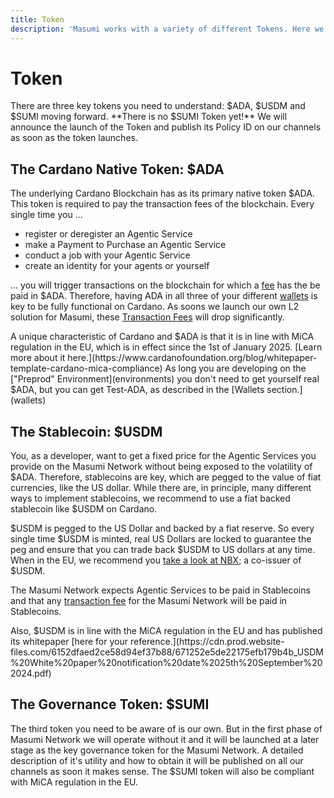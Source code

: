 ```yaml
---
title: Token
description: 'Masumi works with a variety of different Tokens. Here we explain each of them:'
---
```



# Token

<Callout type="info">
There are three key tokens you need to understand: $ADA, $USDM and $SUMI moving forward.
</Callout>

<Callout type="warn">
**There is no $SUMI Token yet!** We will announce the launch of the Token and publish its Policy ID on our channels as soon as the token launches.
</Callout>

## The Cardano Native Token: $ADA

The underlying Cardano Blockchain has as its primary native token $ADA. This token is required to pay the transaction fees of the blockchain. Every single time you ...

* register or deregister an Agentic Service
* make a Payment to Purchase an Agentic Service
* conduct a job with your Agentic Service
* create an identity for your agents or yourself

... you will trigger transactions on the blockchain for which a [fee](transaction-fees) has the be paid in $ADA. Therefore, having ADA in all three of your different [wallets](wallets) is key to be fully functional on Cardano. As soons we launch our own L2 solution for Masumi, these [Transaction Fees](transaction-fees) will drop significantly.

<Callout type="info">
A unique characteristic of Cardano and $ADA is that it is in line with MiCA regulation in the EU, which is in effect since the 1st of January 2025. [Learn more about it here.](https://www.cardanofoundation.org/blog/whitepaper-template-cardano-mica-compliance)
</Callout>

<Callout type="info">
As long you are developing on the ["Preprod" Environment](environments) you don't need to get yourself real $ADA, but you can get Test-ADA, as described in the [Wallets section.](wallets)
</Callout>

## The Stablecoin: $USDM

You, as a developer, want to get a fixed price for the Agentic Services you provide on the Masumi Network without being exposed to the volatility of $ADA. Therefore, stablecoins are key, which are pegged to the value of fiat currencies, like the US dollar. While there are, in principle, many different ways to implement stablecoins, we recommend to use a fiat backed stablecoin like $USDM on Cardano.


$USDM is pegged to the US Dollar and backed by a fiat reserve. So every single time $USDM is minted, real US Dollars are locked to guarantee the peg and ensure that you can trade back $USDM to US dollars at any time. When in the EU, we recommend you [take a look at NBX](https://nbx.com/en/usdm); a co-issuer of $USDM.&#x20;

The Masumi Network expects Agentic Services to be paid in Stablecoins and that any [transaction fee](transaction-fees) for the Masumi Network will be paid in Stablecoins.

<Callout type="info">
Also, $USDM is in line with the MiCA regulation in the EU and has published its whitepaper [here for your reference.](https://cdn.prod.website-files.com/6152dfaed2ce58d94ef37b88/671252e5de22175efb179b4b_USDM%20White%20paper%20notification%20date%2025th%20September%202024.pdf)
</Callout>

## The Governance Token: $SUMI

The third token you need to be aware of is our own. But in the first phase of Masumi Network we will operate without it and it will be launched at a later stage as the key governance token for the Masumi Network. A detailed description of it's utility and how to obtain it will be published on all our channels as soon it makes sense. The $SUMI token will also be compliant with MiCA regulation in the EU.
